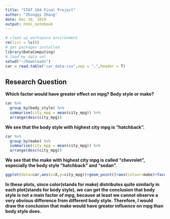 ```yaml
---
title: "STAT 184 Final Project" 
author: "Zhongqi Zhang"
date: Dec 10, 2019
output: html_notebook
---
```


```r
# clean up workspace environment
rm(list = ls())
# get packages installed
library(DataComputing)
# load my data set
setwd("~/Downloads")
car = read.table("car_data.csv",sep = ",",header = T)
```

## Research Question

**Which factor would have greater effect on mpg? Body style or make?**

```r
car %>% 
  group_by(body_style) %>%
  summarise(city_mpg = mean(city_mpg)) %>%
  arrange(desc(city_mpg))
```

**We see that the body style with highest city mpg is "hatchback".**

```r
car %>% 
  group_by(make) %>%
  summarise(city_mpg = mean(city_mpg)) %>%
  arrange(desc(city_mpg))
```

**We see that the make with highest city mpg is called "chevrolet", especially the body style "hatchback" and "sedan".**

```r
ggplot(data=car,aes(x=X,y=city_mpg))+geom_point()+aes(colour=make)+facet_wrap(~body_style,ncol=2) 
```

**In these plots, since color(stands for make) distributes quite similarly in each plot(stands for body style), we can get the conclusion that body style is not a main factor of mpg, because at least we cannot observe a very obvious difference from different body style. Therefore, I would draw the conclusion that make would have greater influence on mpg than body style does.**
